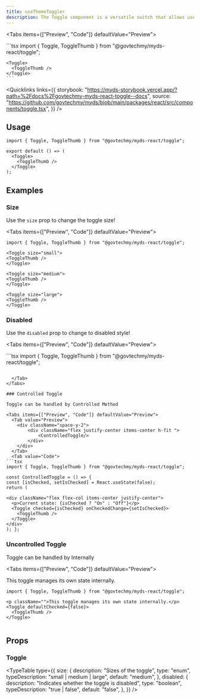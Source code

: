 ```yaml
---
title: useThemeToggler
description: The Toggle component is a versatile switch that allows users to toggle between two states.
---
```



<Tabs items={["Preview", "Code"]} defaultValue="Preview">
  <Tab value="Preview">
    <div className="flex justify-center">
      <Toggle>
        <ToggleThumb />
      </Toggle>
    </div>
  </Tab>
  <Tab value="Code">
    ```tsx
    import { Toggle, ToggleThumb } from "@govtechmy/myds-react/toggle";

    <Toggle>
      <ToggleThumb />
    </Toggle>
    ```

  </Tab>
</Tabs>

<Quicklinks
  links={{
    storybook:
      "https://myds-storybook.vercel.app/?path=%2Fdocs%2Fgovtechmy-myds-react-toggle--docs",
    source:
      "https://github.com/govtechmy/myds/blob/main/packages/react/src/components/toggle.tsx",
  }}
/>

## Usage

```tsx copy
import { Toggle, ToggleThumb } from "@govtechmy/myds-react/toggle";
```

```tsx copy
export default () => (
  <Toggle>
    <ToggleThumb />
  </Toggle>
);
```

## Examples

### Size

Use the `size` prop to change the toggle size!

<Tabs items={["Preview", "Code"]} defaultValue="Preview">
  <Tab value="Preview">
    <div className="space-y-2">
        <div className="flex justify-center items-center h-fit gap-1">
            <Toggle size="small">
              <ToggleThumb/>
            </Toggle>
            <Toggle size='medium'>
              <ToggleThumb/>
            </Toggle>
            <Toggle size="large">
              <ToggleThumb/>
            </Toggle>
        </div>
    </div>
  </Tab>
  <Tab value="Code">
  ```tsx 
import { Toggle, ToggleThumb } from "@govtechmy/myds-react/toggle";

<Toggle size="small">
  <ToggleThumb />
</Toggle>

<Toggle size="medium">
  <ToggleThumb />
</Toggle>

<Toggle size="large">
  <ToggleThumb />
</Toggle>

````
  </Tab>
</Tabs>

### Disabled

Use the `disabled` prop to change to disabled style!

<Tabs items={["Preview", "Code"]} defaultValue="Preview">
  <Tab value="Preview">
  <div className="space-y-2">
    <div className="flex justify-center items-center h-fit gap-1">
        <Toggle disabled = {true}>
         <ToggleThumb />
        </Toggle>
    </div>
    <div className="flex justify-center items-center h-fit gap-1">
        <Toggle disabled = {true} defaultChecked = {true}>
         <ToggleThumb />
        </Toggle>
    </div>

  </div>
  </Tab>
  <Tab value="Code">
```tsx
import { Toggle, ToggleThumb } from "@govtechmy/myds-react/toggle";

<Toggle disabled = {true}>
    <ToggleThumb />
</Toggle>

<Toggle disabled = {true} defaultChecked = {true}>
    <ToggleThumb />
</Toggle>

````

  </Tab>
</Tabs>

### Controlled Toggle

Toggle can be handled by Controlled Method

<Tabs items={["Preview", "Code"]} defaultValue="Preview">
  <Tab value="Preview">
    <div className="space-y-2">
        <div className="flex justify-center items-center h-fit ">
            <ControlledToggle/>
        </div>
    </div>
  </Tab>
  <Tab value="Code">
```tsx
import { Toggle, ToggleThumb } from "@govtechmy/myds-react/toggle";

const ControlledToggle = () => {
const [isChecked, setIsChecked] = React.useState(false);
return (

<div className="flex flex-col items-center justify-center">
  <p>Current state: {isChecked ? "On" : "Off"}</p>
  <Toggle checked={isChecked} onCheckedChange={setIsChecked}>
    <ToggleThumb />
  </Toggle>
</div>
); };

````

  </Tab>
</Tabs>


### Uncontrolled Toggle

Toggle can be handled by Internally

<Tabs items={["Preview", "Code"]} defaultValue="Preview">
  <Tab value="Preview">
    <div className="space-y-2">
        <div className="flex flex-col justify-center items-center h-fit ">
          <p className="">This toggle manages its own state internally.</p>
          <Toggle defaultChecked={false}>
            <ToggleThumb />
           </Toggle>
        </div>
    </div>
  </Tab>
  <Tab value="Code">
```tsx
import { Toggle, ToggleThumb } from "@govtechmy/myds-react/toggle";

<p className="">This toggle manages its own state internally.</p>
<Toggle defaultChecked={false}>
  <ToggleThumb />
</Toggle>


````

  </Tab>
</Tabs>

## Props

### Toggle

<TypeTable
  type={{
    size: {
      description: "Sizes of the toggle",
      type: "enum",
      typeDescription: "small | medium | large",
      default: "medium",
    },
    disabled: {
      description: "Indicates whether the toggle is disabled",
      type: "boolean",
      typeDescription: "true | false",
      default: "false",
    },
  }}
/>
